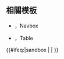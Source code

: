 <includeonly><!-- 在這裡加入模板的保護標識 --></includeonly><noinclude>{{Documentation subpage}}</noinclude>
<!-- 在本行下編輯模板說明 -->
==相關模板==
* {{tl|中華民國自由地區行政區劃}}，Navbox
* {{tl|中華民國實際控制區}}，Table
<!--
== 概要 ==

== 參數及使用方法 ==

== 範例 ==

== 重定向 ==

== 注意事项 ==

== 模板编辑说明 ==

== 參見 ==
-->
<includeonly>{{#ifeq:{{SUBPAGENAME}}|sandbox | |
<!-- 本行下加入模板的分類，跨維基連結加入Wikidata（參見[[Wikipedia:Wikidata]]） -->
[[Category:中華民國行政區劃模板|{{PAGENAME}}]]
[[Category:台灣行政區劃模板|{{PAGENAME}}]]
}}</includeonly>
